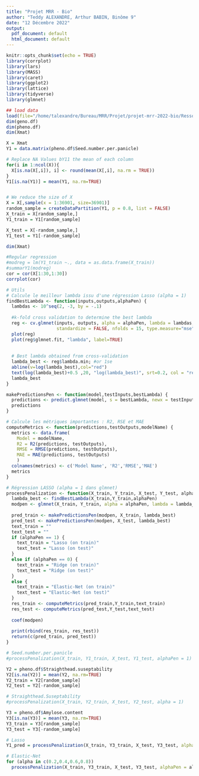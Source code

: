 ```yaml
---
title: "Projet MRR - Bio"
author: "Teddy ALEXANDRE, Arthur BABIN, Binôme 9"
date: "12 Décembre 2022"
output:
  pdf_document: default
  html_document: default
---
```


```r
knitr::opts_chunk$set(echo = TRUE)
library(corrplot)
library(lars)
library(MASS)
library(caret)
library(ggplot2)
library(lattice)
library(tidyverse)
library(glmnet)
```


```r
## load data
load(file="/home/talexandre/Bureau/MRR/Projet/projet-mrr-2022-bio/Ressources/project_park.RData")
dim(geno.df)
dim(pheno.df)
dim(Xmat)
```

```r
X = Xmat
Y1 = data.matrix(pheno.df$Seed.number.per.panicle)

# Replace NA Values bY11 the mean of each column
for(i in 1:ncol(X)){
  X[is.na(X[,i]), i] <- round(mean(X[,i], na.rm = TRUE))
}
Y1[is.na(Y1)] = mean(Y1, na.rm=TRUE)


# We reduce the size of X
X = X[,sample(x = 1:36901, size=36901)]
random_sample = createDataPartition(Y1, p = 0.8, list = FALSE)
X_train = X[random_sample,]
Y1_train = Y1[random_sample]

X_test = X[-random_sample,]
Y1_test = Y1[-random_sample]

dim(Xmat)
```


```r
#Regular regression
#modreg = lm(Y1_train ~., data = as.data.frame(X_train))
#summarY1(modreg)
cor = cor(X[1:30,1:30])
corrplot(cor)
```



```r
# Utils
# Calcule le meilleur lambda issu d'une régression Lasso (alpha = 1)
findBestLambda <- function(inputs,outputs,alphaPen) {
  lambdas <- 10^seq(2, -3, by = -.1)
  
  #k-fold cross validation to determine the best lambda
  reg <- cv.glmnet(inputs, outputs, alpha = alphaPen, lambda = lambdas, 
                   standardize = FALSE, nfolds = 15, type.measure="mse")
  plot(reg)
  plot(reg$glmnet.fit, "lambda", label=TRUE)
  
  
  # Best lambda obtained from cross-validation
  lambda_best <- reg$lambda.min; #or 1se
  abline(v=log(lambda_best),col="red")
  text(log(lambda_best)+0.5 ,20, "log(lambda_best)", srt=0.2, col = "red",pos=4)
  lambda_best
}

makePredictionsPen <- function(model,testInputs,bestLambda) {
  predictions <- predict.glmnet(model, s = bestLambda, newx = testInputs)
  predictions
}

# Calcule les métriques importantes : R2, RSE et MAE
computeMetrics <- function(predictions,testOutputs,modelName) {
  metrics <- data.frame(
    Model = modelName,
    R2 = R2(predictions, testOutputs),
    RMSE = RMSE(predictions, testOutputs),
    MAE = MAE(predictions, testOutputs)
    )
  colnames(metrics) <- c('Model Name', 'R2','RMSE','MAE')
  metrics
}
```



```r
# Régression LASSO (alpha = 1 dans glmnet)
processPenalization <- function(X_train, Y_train, X_test, Y_test, alphaPen) {
  lambda_best <- findBestLambda(X_train,Y_train,alphaPen)
  modpen <- glmnet(X_train, Y_train, alpha = alphaPen, lambda = lambda_best, standardize = FALSE)
  
  pred_train <- makePredictionsPen(modpen, X_train, lambda_best)
  pred_test <- makePredictionsPen(modpen, X_test, lambda_best)
  text_train = ""
  text_test = ""
  if (alphaPen == 1) {
    text_train = "Lasso (on train)"
    text_test = "Lasso (on test)"
  }
  else if (alphaPen == 0) {
    text_train = "Ridge (on train)"
    text_test = "Ridge (on test)"
  }
  else {
    text_train = "Elastic-Net (on train)"
    text_test = "Elastic-Net (on test)"
  }
  res_train <- computeMetrics(pred_train,Y_train,text_train)
  res_test <- computeMetrics(pred_test,Y_test,text_test)
  
  coef(modpen)
  
  print(rbind(res_train, res_test))
  return(c(pred_train, pred_test))
}
```

```r
# Seed.number.per.panicle
#processPenalization(X_train, Y1_train, X_test, Y1_test, alphaPen = 1)
```

```r
Y2 = pheno.df$Straighthead.suseptability
Y2[is.na(Y2)] = mean(Y2, na.rm=TRUE)
Y2_train = Y2[random_sample]
Y2_test = Y2[-random_sample]
```
```r
# Straighthead.Suseptability
#processPenalization(X_train, Y2_train, X_test, Y2_test, alpha = 1)
```

```r
Y3 = pheno.df$Amylose.content
Y3[is.na(Y3)] = mean(Y3, na.rm=TRUE)
Y3_train = Y3[random_sample]
Y3_test = Y3[-random_sample]
```
```r
# Lasso
Y1_pred = processPenalization(X_train, Y3_train, X_test, Y3_test, alphaPen = 1)[1]
```


```r
# Elastic-Net
for (alpha in c(0.2,0.4,0.6,0.8))
  processPenalization(X_train, Y3_train, X_test, Y3_test, alphaPen = alpha)
```



